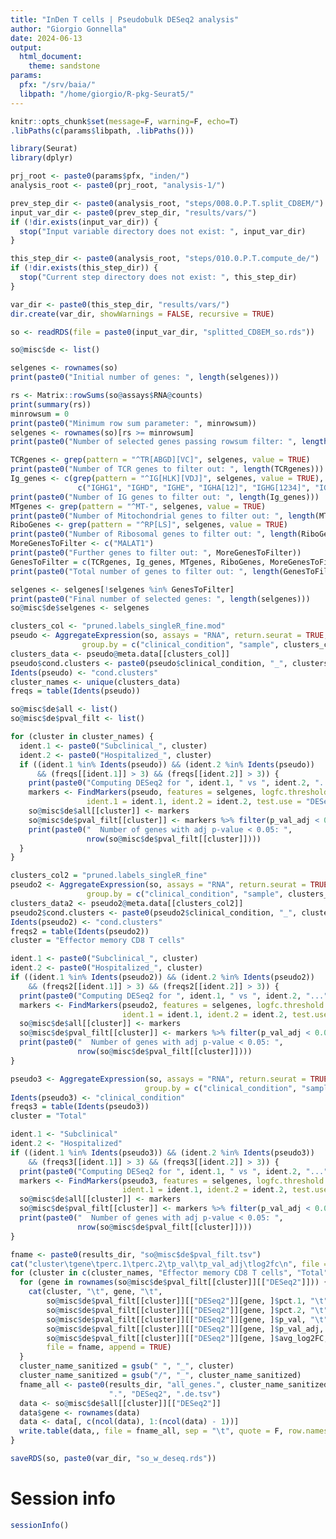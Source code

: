 ```yaml
---
title: "InDen T cells | Pseudobulk DESeq2 analysis"
author: "Giorgio Gonnella"
date: 2024-06-13
output:
  html_document:
    theme: sandstone
params:
  pfx: "/srv/baia/"
  libpath: "/home/giorgio/R-pkg-Seurat5/"
---
```


```r
knitr::opts_chunk$set(message=F, warning=F, echo=T)
.libPaths(c(params$libpath, .libPaths()))

library(Seurat)
library(dplyr)

prj_root <- paste0(params$pfx, "inden/")
analysis_root <- paste0(prj_root, "analysis-1/")

prev_step_dir <- paste0(analysis_root, "steps/008.0.P.T.split_CD8EM/")
input_var_dir <- paste0(prev_step_dir, "results/vars/")
if (!dir.exists(input_var_dir)) {
  stop("Input variable directory does not exist: ", input_var_dir)
}

this_step_dir <- paste0(analysis_root, "steps/010.0.P.T.compute_de/")
if (!dir.exists(this_step_dir)) {
  stop("Current step directory does not exist: ", this_step_dir)
}

var_dir <- paste0(this_step_dir, "results/vars/")
dir.create(var_dir, showWarnings = FALSE, recursive = TRUE)
```

```r
so <- readRDS(file = paste0(input_var_dir, "splitted_CD8EM_so.rds"))
```

```r
so@misc$de <- list()
```

```r
selgenes <- rownames(so)
print(paste0("Initial number of genes: ", length(selgenes)))

rs <- Matrix::rowSums(so@assays$RNA@counts)
print(summary(rs))
minrowsum = 0
print(paste0("Minimum row sum parameter: ", minrowsum))
selgenes <- rownames(so)[rs >= minrowsum]
print(paste0("Number of selected genes passing rowsum filter: ", length(selgenes)))

TCRgenes <- grep(pattern = "^TR[ABGD][VC]", selgenes, value = TRUE)
print(paste0("Number of TCR genes to filter out: ", length(TCRgenes)))
Ig_genes <- c(grep(pattern = "^IG[HLK][VDJ]", selgenes, value = TRUE),
               c("IGHG1", "IGHD", "IGHE", "IGHA[12]", "IGHG[1234]", "IGKC", "IGLC[1234567]", "AC233755.1"))
print(paste0("Number of IG genes to filter out: ", length(Ig_genes)))
MTgenes <- grep(pattern = "^MT-", selgenes, value = TRUE)
print(paste0("Number of Mitochondrial genes to filter out: ", length(MTgenes)))
RiboGenes <- grep(pattern = "^RP[LS]", selgenes, value = TRUE)
print(paste0("Number of Ribosomal genes to filter out: ", length(RiboGenes)))
MoreGenesToFilter <- c("MALAT1")
print(paste0("Further genes to filter out: ", MoreGenesToFilter))
GenesToFilter = c(TCRgenes, Ig_genes, MTgenes, RiboGenes, MoreGenesToFilter)
print(paste0("Total number of genes to filter out: ", length(GenesToFilter)))

selgenes <- selgenes[!selgenes %in% GenesToFilter]
print(paste0("Final number of selected genes: ", length(selgenes)))
so@misc$de$selgenes <- selgenes
```

```r
clusters_col <- "pruned.labels_singleR_fine.mod"
pseudo <- AggregateExpression(so, assays = "RNA", return.seurat = TRUE,
                group.by = c("clinical_condition", "sample", clusters_col))
clusters_data <- pseudo@meta.data[[clusters_col]]
pseudo$cond.clusters <- paste0(pseudo$clinical_condition, "_", clusters_data)
Idents(pseudo) <- "cond.clusters"
cluster_names <- unique(clusters_data)
freqs = table(Idents(pseudo))
```

```r
so@misc$de$all <- list()
so@misc$de$pval_filt <- list()

for (cluster in cluster_names) {
  ident.1 <- paste0("Subclinical_", cluster)
  ident.2 <- paste0("Hospitalized_", cluster)
  if ((ident.1 %in% Idents(pseudo)) && (ident.2 %in% Idents(pseudo))
      && (freqs[[ident.1]] > 3) && (freqs[[ident.2]] > 3)) {
    print(paste0("Computing DESeq2 for ", ident.1, " vs ", ident.2, "..."))
    markers <- FindMarkers(pseudo, features = selgenes, logfc.threshold = 0.1,
                 ident.1 = ident.1, ident.2 = ident.2, test.use = "DESeq2")
    so@misc$de$all[[cluster]] <- markers
    so@misc$de$pval_filt[[cluster]] <- markers %>% filter(p_val_adj < 0.05)
    print(paste0("  Number of genes with adj p-value < 0.05: ",
                 nrow(so@misc$de$pval_filt[[cluster]])))
  }
}
```

```r
clusters_col2 = "pruned.labels_singleR_fine"
pseudo2 <- AggregateExpression(so, assays = "RNA", return.seurat = TRUE,
                 group.by = c("clinical_condition", "sample", clusters_col2))
clusters_data2 <- pseudo2@meta.data[[clusters_col2]]
pseudo2$cond.clusters <- paste0(pseudo2$clinical_condition, "_", clusters_data2)
Idents(pseudo2) <- "cond.clusters"
freqs2 = table(Idents(pseudo2))
cluster = "Effector memory CD8 T cells"
```

```r
ident.1 <- paste0("Subclinical_", cluster)
ident.2 <- paste0("Hospitalized_", cluster)
if ((ident.1 %in% Idents(pseudo2)) && (ident.2 %in% Idents(pseudo2))
    && (freqs2[[ident.1]] > 3) && (freqs2[[ident.2]] > 3)) {
  print(paste0("Computing DESeq2 for ", ident.1, " vs ", ident.2, "..."))
  markers <- FindMarkers(pseudo2, features = selgenes, logfc.threshold = 0.1,
                         ident.1 = ident.1, ident.2 = ident.2, test.use = "DESeq2")
  so@misc$de$all[[cluster]] <- markers
  so@misc$de$pval_filt[[cluster]] <- markers %>% filter(p_val_adj < 0.05)
  print(paste0("  Number of genes with adj p-value < 0.05: ",
               nrow(so@misc$de$pval_filt[[cluster]])))
}
```

```r
pseudo3 <- AggregateExpression(so, assays = "RNA", return.seurat = TRUE,
                              group.by = c("clinical_condition", "sample"))
Idents(pseudo3) <- "clinical_condition"
freqs3 = table(Idents(pseudo3))
cluster = "Total"
```

```r
ident.1 <- "Subclinical"
ident.2 <- "Hospitalized"
if ((ident.1 %in% Idents(pseudo3)) && (ident.2 %in% Idents(pseudo3))
    && (freqs3[[ident.1]] > 3) && (freqs3[[ident.2]] > 3)) {
  print(paste0("Computing DESeq2 for ", ident.1, " vs ", ident.2, "..."))
  markers <- FindMarkers(pseudo3, features = selgenes, logfc.threshold = 0.1,
                         ident.1 = ident.1, ident.2 = ident.2, test.use = "DESeq2")
  so@misc$de$all[[cluster]] <- markers
  so@misc$de$pval_filt[[cluster]] <- markers %>% filter(p_val_adj < 0.05)
  print(paste0("  Number of genes with adj p-value < 0.05: ",
               nrow(so@misc$de$pval_filt[[cluster]])))
}
```

```r
fname <- paste0(results_dir, "so@misc$de$pval_filt.tsv")
cat("cluster\tgene\tperc.1\tperc.2\tp_val\tp_val_adj\tlog2fc\n", file = fname)
for (cluster in c(cluster_names, "Effector memory CD8 T cells", "Total")) {
  for (gene in rownames(so@misc$de$pval_filt[[cluster]][["DESeq2"]])) {
    cat(cluster, "\t", gene, "\t",
        so@misc$de$pval_filt[[cluster]][["DESeq2"]][gene, ]$pct.1, "\t",
        so@misc$de$pval_filt[[cluster]][["DESeq2"]][gene, ]$pct.2, "\t",
        so@misc$de$pval_filt[[cluster]][["DESeq2"]][gene, ]$p_val, "\t",
        so@misc$de$pval_filt[[cluster]][["DESeq2"]][gene, ]$p_val_adj, "\t",
        so@misc$de$pval_filt[[cluster]][["DESeq2"]][gene, ]$avg_log2FC, "\n",
        file = fname, append = TRUE)
  }
  cluster_name_sanitized = gsub(" ", "_", cluster)
  cluster_name_sanitized = gsub("/", "_", cluster_name_sanitized)
  fname_all <- paste0(results_dir, "all_genes.", cluster_name_sanitized,
                      ".", "DESeq2", ".de.tsv")
  data <- so@misc$de$all[[cluster]][["DESeq2"]]
  data$gene <- rownames(data)
  data <- data[, c(ncol(data), 1:(ncol(data) - 1))]
  write.table(data,, file = fname_all, sep = "\t", quote = F, row.names = F)
}
```

```r
saveRDS(so, paste0(var_dir, "so_w_deseq.rds"))
```

# Session info

```r
sessionInfo()
```

